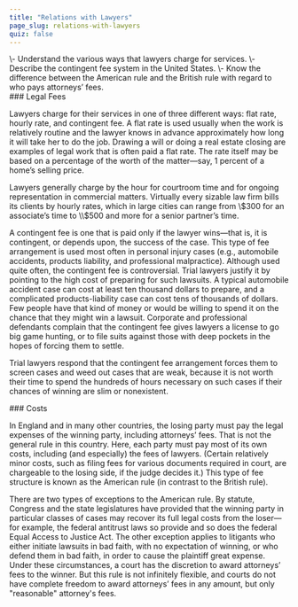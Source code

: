 ```yaml
---
title: "Relations with Lawyers"
page_slug: relations-with-lawyers
quiz: false
---
```

<div className="content-chunk" data-subsection-id = "learning-objectives-51pt">
<Info title="LEARNING OBJECTIVES">\- Understand the various ways that lawyers charge for services.  
\- Describe the contingent fee system in the United States.  
\- Know the difference between the American rule and the British rule with regard to who pays attorneys’ fees.</Info>
</div>
<div className="content-chunk" data-subsection-id = "Legal-Fees-348t">
### Legal Fees

  
Lawyers charge for their services in one of three different ways: flat rate, hourly rate, and contingent fee. A flat rate is used usually when the work is relatively routine and the lawyer knows in advance approximately how long it will take her to do the job. Drawing a will or doing a real estate closing are examples of legal work that is often paid a flat rate. The rate itself may be based on a percentage of the worth of the matter—say, 1 percent of a home’s selling price.

Lawyers generally charge by the hour for courtroom time and for ongoing representation in commercial matters. Virtually every sizable law firm bills its clients by hourly rates, which in large cities can range from \\$300 for an associate’s time to \\$500 and more for a senior partner’s time.

A contingent fee is one that is paid only if the lawyer wins—that is, it is contingent, or depends upon, the success of the case. This type of fee arrangement is used most often in personal injury cases (e.g., automobile accidents, products liability, and professional malpractice). Although used quite often, the contingent fee is controversial. Trial lawyers justify it by pointing to the high cost of preparing for such lawsuits. A typical automobile accident case can cost at least ten thousand dollars to prepare, and a complicated products-liability case can cost tens of thousands of dollars. Few people have that kind of money or would be willing to spend it on the chance that they might win a lawsuit. Corporate and professional defendants complain that the contingent fee gives lawyers a license to go big game hunting, or to file suits against those with deep pockets in the hopes of forcing them to settle.

Trial lawyers respond that the contingent fee arrangement forces them to screen cases and weed out cases that are weak, because it is not worth their time to spend the hundreds of hours necessary on such cases if their chances of winning are slim or nonexistent.
</div>
<div className="content-chunk" data-subsection-id = "Costs-349t">
### Costs

  
In England and in many other countries, the losing party must pay the legal expenses of the winning party, including attorneys’ fees. That is not the general rule in this country. Here, each party must pay most of its own costs, including (and especially) the fees of lawyers. (Certain relatively minor costs, such as filing fees for various documents required in court, are chargeable to the losing side, if the judge decides it.) This type of fee structure is known as the American rule (in contrast to the British rule).

There are two types of exceptions to the American rule. By statute, Congress and the state legislatures have provided that the winning party in particular classes of cases may recover its full legal costs from the loser—for example, the federal antitrust laws so provide and so does the federal Equal Access to Justice Act. The other exception applies to litigants who either initiate lawsuits in bad faith, with no expectation of winning, or who defend them in bad faith, in order to cause the plaintiff great expense. Under these circumstances, a court has the discretion to award attorneys’ fees to the winner. But this rule is not infinitely flexible, and courts do not have complete freedom to award attorneys’ fees in any amount, but only "reasonable" attorney's fees.
</div>
